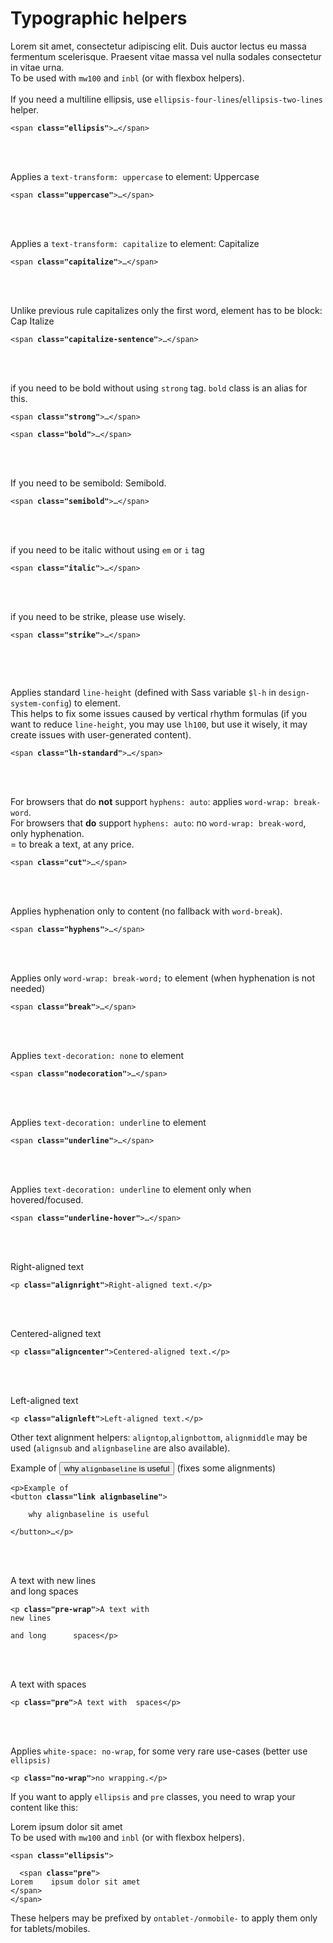 
<Meta title="Front-End helpers / Typographic" />

# Typographic helpers

<div class="flex flex-spacebetween mb2 onmobile-flex-column">
  <div class="w49 flex-self-vcenter">
    <span class="ellipsis inbl mw100p">Lorem sit amet, consectetur adipiscing elit. Duis auctor lectus eu massa fermentum scelerisque. Praesent vitae massa vel nulla sodales consectetur in vitae urna.</span><br />
    To be used with <code>mw100</code> and <code>inbl</code> (or with flexbox helpers).<br /><br />
    If you need a multiline ellipsis, use <code>ellipsis-four-lines</code>/<code>ellipsis-two-lines</code> helper.
  </div>
  <div class="w49">
    <pre class=" language-markup prismjs"><code>&lt;span <strong>class="ellipsis"</strong>&gt;…&lt;/span&gt;
</code></pre>
  </div>
</div>

<br /><br />

<div class="flex flex-spacebetween mb2 onmobile-flex-column">
  <div class="w49 flex-self-vcenter">
      Applies a <code>text-transform: uppercase</code> to element: <span class="uppercase">Uppercase</span>
  </div>
  <div class="w49">
    <pre class=" language-markup prismjs"><code>&lt;span <strong>class="uppercase"</strong>&gt;…&lt;/span&gt;
</code></pre>
  </div>
</div>

<br /><br />

<div class="flex flex-spacebetween mb2 onmobile-flex-column">
  <div class="w49 flex-self-vcenter">
      Applies a <code>text-transform: capitalize</code> to element: <span class="capitalize">Capitalize</span>
  </div>
  <div class="w49">
    <pre class=" language-markup prismjs"><code>&lt;span <strong>class="capitalize"</strong>&gt;…&lt;/span&gt;
</code></pre>
  </div>
</div>

<br /><br />

<div class="flex flex-spacebetween mb2 onmobile-flex-column">
  <div class="w49 flex-self-vcenter">
      Unlike previous rule capitalizes only the first word, element has to be block: <div class="capitalize-block">Cap Italize</div>
  </div>
  <div class="w49">
    <pre class=" language-markup prismjs"><code>&lt;span <strong>class="capitalize-sentence"</strong>&gt;…&lt;/span&gt;
</code></pre>
  </div>
</div>

<br /><br />

<div class="flex flex-spacebetween mb2 onmobile-flex-column">
  <div class="w49 flex-self-vcenter">
      <span class="strong">if you need to be bold</span> without using <code>strong</code> tag. <code>bold</code> class is an alias for this.
  </div>
  <div class="w49">
    <pre class=" language-markup prismjs"><code>&lt;span <strong>class="strong"</strong>&gt;…&lt;/span&gt;<br />
&lt;span <strong>class="bold"</strong>&gt;…&lt;/span&gt;
</code></pre>
  </div>
</div>

<br /><br />

<div class="flex flex-spacebetween mb2 onmobile-flex-column">
  <div class="w49 flex-self-vcenter">
      If you need to be semibold: <span class="semibold">Semibold</span>.
  </div>
  <div class="w49">
    <pre class=" language-markup prismjs"><code>&lt;span <strong>class="semibold"</strong>&gt;…&lt;/span&gt;</code></pre>
  </div>
</div>

<br /><br />

<div class="flex flex-spacebetween mb2 onmobile-flex-column">
  <div class="w49 flex-self-vcenter">
      <span class="italic">if you need to be italic</span> without using <code>em</code> or <code>i</code> tag
  </div>
  <div class="w49">
    <pre class=" language-markup prismjs"><code>&lt;span <strong>class="italic"</strong>&gt;…&lt;/span&gt;
</code></pre>
  </div>
</div>

<br /><br />

<div class="flex flex-spacebetween mb2 onmobile-flex-column">
	<div class="w49 flex-self-vcenter">
		<span class="strike">if you need to be strike</span>, please use wisely.
	</div>
  <div class="w49">
	  <pre class=" language-markup prismjs"><code>&lt;span <strong>class="strike"</strong>&gt;…&lt;/span&gt;
  </code></pre>
	</div>
</div>

<br /><br />

<div class="flex flex-spacebetween mb2 onmobile-flex-column">
  <div class="w49 flex-self-vcenter">
      Applies standard <code>line-height</code> (defined with Sass variable <code>$l-h</code> in <code>design-system-config</code>) to element.<br /> 
      This helps to fix some issues caused by vertical rhythm formulas (if you want to reduce <code>line-height</code>, you may use <code>lh100</code>, but use it wisely, it may create issues with user-generated content).
  </div>
  <div class="w49">
    <pre class=" language-markup prismjs"><code>&lt;span <strong>class="lh-standard"</strong>&gt;…&lt;/span&gt;
</code></pre>
  </div>
</div>

<br /><br />

<div class="flex flex-spacebetween mb2 onmobile-flex-column">
  <div class="w49 flex-self-vcenter">
	  For browsers that do <strong>not</strong> support <code>hyphens: auto</code>: applies <code>word-wrap: break-word</code>.<br />
	  For browsers that <strong>do</strong> support <code>hyphens: auto</code>: no <code>word-wrap: break-word</code>, only hyphenation.<br />
	  = to break a text, at any price.
  </div>
  <div class="w49">
    <pre class=" language-markup prismjs"><code>&lt;span <strong>class="cut"</strong>&gt;…&lt;/span&gt;
</code></pre>
  </div>
</div>

<br /><br />

<div class="flex flex-spacebetween mb2 onmobile-flex-column">
  <div class="w49 flex-self-vcenter">
      Applies hyphenation only to content (no fallback with <code>word-break</code>).
  </div>
  <div class="w49">
    <pre class=" language-markup prismjs"><code>&lt;span <strong>class="hyphens"</strong>&gt;…&lt;/span&gt;
</code></pre>
  </div>
</div>

<br /><br />

<div class="flex flex-spacebetween mb2 onmobile-flex-column">
  <div class="w49 flex-self-vcenter">
      Applies only <code>word-wrap: break-word;</code> to element (when hyphenation is not needed)
  </div>
  <div class="w49">
    <pre class=" language-markup prismjs"><code>&lt;span <strong>class="break"</strong>&gt;…&lt;/span&gt;
</code></pre>
  </div>
</div>

<br /><br />

<div class="flex flex-spacebetween mb2 onmobile-flex-column">
  <div class="w49 flex-self-vcenter">
      Applies <code>text-decoration: none</code> to element
  </div>
  <div class="w49">
    <pre class=" language-markup prismjs"><code>&lt;span <strong>class="nodecoration"</strong>&gt;…&lt;/span&gt;
</code></pre>
  </div>
</div>

<br /><br />

<div class="flex flex-spacebetween mb2 onmobile-flex-column">
  <div class="w49 flex-self-vcenter">
      Applies <code>text-decoration: underline</code> to element
  </div>
  <div class="w49">
    <pre class=" language-markup prismjs"><code>&lt;span <strong>class="underline"</strong>&gt;…&lt;/span&gt;
</code></pre>
  </div>
</div>

<br /><br />

<div class="flex flex-spacebetween mb2 onmobile-flex-column">
  <div class="w49 flex-self-vcenter">
      Applies <code>text-decoration: underline</code> to element only when hovered/focused.
  </div>
  <div class="w49">
    <pre class=" language-markup prismjs"><code>&lt;span <strong>class="underline-hover"</strong>&gt;…&lt;/span&gt;
</code></pre>
  </div>
</div>

<br /><br />

<div class="flex flex-spacebetween mb2 onmobile-flex-column">
  <div class="w49 flex-self-vcenter">
    <p class="alignright">Right-aligned text</p>
  </div>
  <div class="w49">
    <pre class=" language-markup prismjs"><code>&lt;p <strong>class="alignright"</strong>&gt;Right-aligned text.&lt;/p&gt;
</code></pre>
  </div>
</div>

<br /><br />

<div class="flex flex-spacebetween mb2 onmobile-flex-column">
  <div class="w49 flex-self-vcenter">
    <p class="aligncenter">Centered-aligned text</p>
  </div>
  <div class="w49">
    <pre class=" language-markup prismjs"><code>&lt;p <strong>class="aligncenter"</strong>&gt;Centered-aligned text.&lt;/p&gt;
</code></pre>
  </div>
</div>

<br /><br />

<div class="flex flex-spacebetween mb2 onmobile-flex-column">
  <div class="w49 flex-self-vcenter">
    <p class="alignleft">Left-aligned text</p>
  </div>
  <div class="w49">
    <pre class=" language-markup prismjs"><code>&lt;p <strong>class="alignleft"</strong>&gt;Left-aligned text.&lt;/p&gt;
</code></pre>
  </div>
</div>

Other text alignment helpers: <code>aligntop</code>,<code>alignbottom</code>, <code>alignmiddle</code> may be used (<code>alignsub</code> and <code>alignbaseline</code> are also available).

<div class="flex flex-spacebetween mb2 onmobile-flex-column">
  <div class="w49 flex-self-vcenter">
    <p class="alignleft">Example of <button type="button" class="link alignbaseline">why <code>alignbaseline</code> is useful</button> (fixes some alignments)</p>
  </div>
  <div class="w49">
    <pre class=" language-markup prismjs"><code>&lt;p&gt;Example of <br />&lt;button <strong>class="link alignbaseline"</strong>&gt;<br />
    why alignbaseline is useful<br />
&lt;/button&gt;…&lt;/p&gt;
</code></pre>
  </div>
</div>

<br /><br />

<div class="flex flex-spacebetween mb2 onmobile-flex-column">
	<div class="w49 flex-self-vcenter">
	  <p class="pre-wrap">A text with
new lines<br />
and long      spaces</p>
	</div>
  <div class="w49">
	  <pre class=" language-markup prismjs"><code>&lt;p <strong>class="pre-wrap"</strong>&gt;A text with
new lines<br />
and long      spaces&lt;/p&gt;
</code></pre>
	</div>
</div>

<br /><br />

<div class="flex flex-spacebetween mb2 onmobile-flex-column">
	<div class="w49 flex-self-vcenter">
	  <p class="pre">A text with  spaces</p>
	</div>
  <div class="w49">
	  <pre class=" language-markup prismjs"><code>&lt;p <strong>class="pre"</strong>&gt;A text with  spaces&lt;/p&gt;
</code></pre>
	</div>
</div>

<br /><br />

<div class="flex flex-spacebetween mb2 onmobile-flex-column">
  <div class="w49 flex-self-vcenter">
    <p class="alignleft">Applies <code>white-space: no-wrap</code>, for some very rare use-cases (better use <code>ellipsis)</code></p>
  </div>
  <div class="w49">
    <pre class=" language-markup prismjs"><code>&lt;p <strong>class="no-wrap"</strong>&gt;no wrapping.&lt;/p&gt;
</code></pre>
  </div>
</div>

If you want to apply <code>ellipsis</code> and <code>pre</code> classes, you need to wrap your content like this:

<div class="flex flex-spacebetween mb2 onmobile-flex-column">
  <div class="w49 flex-self-vcenter">
    <span class="ellipsis inbl mw100p"><span class="pre">Lorem    ipsum dolor sit amet</span></span><br />
    To be used with <code>mw100</code> and <code>inbl</code> (or with flexbox helpers).
  </div>
  <div class="w49">
    <pre class=" language-markup prismjs"><code>&lt;span <strong>class="ellipsis"</strong>&gt;<br />
  &lt;span <strong>class="pre"</strong>&gt;<br />Lorem    ipsum dolor sit amet<br />&lt;/span&gt;<br />&lt;/span&gt;
</code></pre>
  </div>
</div>

These helpers may be prefixed by <code>ontablet-/onmobile-</code> to apply them only for tablets/mobiles.

